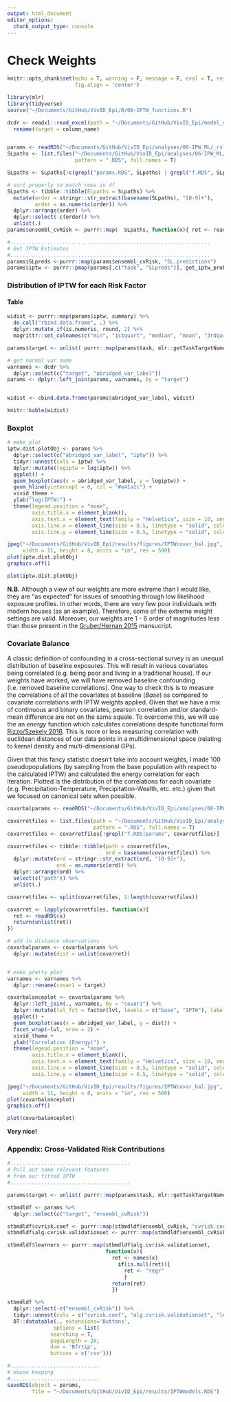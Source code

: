 ```yaml
---
output: html_document
editor_options: 
  chunk_output_type: console
---
```

# Check Weights

```r
knitr::opts_chunk$set(echo = T, warning = F, message = F, eval = T, results = 'hide',
                      fig.align = 'center')

```

```r
library(mlr)
library(tidyverse)
source("~/Documents/GitHub/VivID_Epi/R/00-IPTW_functions.R")

```

```r
dcdr <- readxl::read_excel(path = "~/Documents/GitHub/VivID_Epi/model_datamaps/sub_DECODER_covariate_map_v3.xlsx", sheet = 1) %>% 
  rename(target = column_name)


params <- readRDS("~/Documents/GitHub/VivID_Epi/analyses/06-IPW_ML/_rslurm_vivid_spSL/params.RDS")
SLpaths <- list.files("~/Documents/GitHub/VivID_Epi/analyses/06-IPW_ML/_rslurm_vivid_spSL/", 
                      pattern = ".RDS", full.names = T)

SLpaths <- SLpaths[!c(grepl("params.RDS", SLpaths) | grepl("f.RDS", SLpaths))]

# sort properly to match rows in df
SLpaths <- tibble::tibble(ELpaths = SLpaths) %>% 
  mutate(order = stringr::str_extract(basename(SLpaths), "[0-9]+"),
         order = as.numeric(order)) %>% 
  dplyr::arrange(order) %>% 
  dplyr::select(-c(order)) %>% 
  unlist(.)
params$ensembl_cvRisk <- purrr::map(  SLpaths, function(x){ ret <- readRDS(x); return(ret[[1]]) }  )

#................................................................. 
# Get IPTW Estimates
#.................................................................
params$SLpreds <-purrr::map(params$ensembl_cvRisk, "SL.predictions")
params$iptw <- purrr::pmap(params[,c("task", "SLpreds")], get_iptw_prob)


```


### Distribution of IPTW for each Risk Factor

#### Table 
```r

widist <- purrr::map(params$iptw, summary) %>% 
  do.call("rbind.data.frame", .) %>% 
  dplyr::mutate_if(is.numeric, round, 2) %>% 
  magrittr::set_colnames(c("min", "1stquart", "median", "mean", "3rdqart", "max"))

params$target <- unlist( purrr::map(params$task, mlr::getTaskTargetNames) )

# get normal var name
varnames <- dcdr %>% 
  dplyr::select(c("target", "abridged_var_label"))
params <- dplyr::left_join(params, varnames, by = "target")


widist <- cbind.data.frame(params$abridged_var_label, widist)

knitr::kable(widist)

```

### Boxplot
```r

# make plot
iptw.dist.plotObj <- params %>% 
  dplyr::select(c("abridged_var_label", "iptw")) %>% 
  tidyr::unnest(cols = iptw) %>% 
  dplyr::mutate(logiptw = log(iptw)) %>% 
  ggplot() + 
  geom_boxplot(aes(x = abridged_var_label, y = logiptw)) +
  geom_hline(yintercept = 0, col = "#e41a1c") +
  vivid_theme + 
  ylab("log(IPTW)") +
  theme(legend.position = "none",
        axis.title.x = element_blank(),
        axis.text.x = element_text(family = "Helvetica", size = 10, angle = 90, hjust = 1, vjust = 0.5, face = "bold"),
        axis.line.x = element_line(size = 0.5, linetype = "solid", colour = "#000000"),
        axis.line.y = element_line(size = 0.5, linetype = "solid", colour = "#000000"))

jpeg("~/Documents/GitHub/VivID_Epi/results/figures/IPTWcovar_bal.jpg",
     width = 11, height = 8, units = "in", res = 500)
plot(iptw.dist.plotObj)
graphics.off()


```

```r

plot(iptw.dist.plotObj)

```
  
**N.B.** Although a view of our weights are more extreme than I would like, they are "as expected" for issues of smoothing through low likelihood exposure profiles. In other words, there are very few poor individuals with modern houses (as an example). Therefore, some of the extreme weight settings are valid. Moreover, our weights are 1 - 6 order of magnitudes less than those present in the [Gruber/Hernan 2015]() mansucript. 


### Covariate Balance
A classic definition of confounding in a cross-sectional survey is an unequal distribution of baseline exposures. This will result in various covariates being correlated (e.g. being poor and living in a traditional house). If our weights have worked, we will have removed baseline confounding (i.e. removed baseline correlations). One way to check this is to measure the correlations of all the covariates at baseline (_Base_) as compared to covariate correlations with IPTW weights applied. Given that we have a mix of continuous and binary covariates, pearson correlation and/or standard-mean difference are not on the same squale. To overcome this, we will use the an *energy* function which calculates correlations despite functional form [Rizzo/Szekely 2016](https://onlinelibrary.wiley.com/doi/full/10.1002/wics.1375). This is more or less measuring correlation with euclidean distances of our data points in a multidimensional space (relating to kernel density and multi-dimensional GPs).     
  
Given that this fancy statistic doesn't take into account weights, I made 100 pseudopopulations (by sampling from the base population with respect to the calculated IPTW) and calculated the energy correlation for each iteration. Plotted is the distribution of the correlations for each covariate (e.g. Precipitation-Temperature, Precipitation-Wealth, etc. etc.) given that we focused on canonical sets when possible. 
```r
covarbalparams <- readRDS("~/Documents/GitHub/VivID_Epi/analyses/06-IPW_ML/_rslurm_covar_IPTW_balance/params.RDS") 

covarretfiles <- list.files(path = "~/Documents/GitHub/VivID_Epi/analyses/06-IPW_ML/_rslurm_covar_IPTW_balance/",
                            pattern = ".RDS", full.names = T)
covarretfiles <- covarretfiles[!grepl("f.RDS|params", covarretfiles)]

covarretfiles <- tibble::tibble(path = covarretfiles, 
                                ord = basename(covarretfiles)) %>% 
  dplyr::mutate(ord = stringr::str_extract(ord, "[0-9]+"),
                ord = as.numeric(ord)) %>% 
  dplyr::arrange(ord) %>% 
  select(c("path")) %>% 
  unlist(.)

covarretfiles <- split(covarretfiles, 1:length(covarretfiles))

covarret <- lapply(covarretfiles, function(x){
  ret <- readRDS(x)
  return(unlist(ret))
}) 

# add in distance observations
covarbalparams <- covarbalparams %>% 
  dplyr::mutate(dist = unlist(covarret))


# make pretty plot
varnames <- varnames %>% 
  dplyr::rename(covar1 = target)

covarbalanceplot <- covarbalparams %>% 
  dplyr::left_join(., varnames, by = "covar1") %>% 
  dplyr::mutate(lvl_fct = factor(lvl, levels = c("base", "IPTW"), labels = c("Base", "IPTW"))) %>% 
  ggplot() + 
  geom_boxplot(aes(x = abridged_var_label, y = dist)) +
  facet_wrap(~lvl, nrow = 2) +
  vivid_theme + 
  ylab("Correlation (Energy)") +
  theme(legend.position = "none",
        axis.title.x = element_blank(),
        axis.text.x = element_text(family = "Helvetica", size = 10, angle = 90, hjust = 1, vjust = 0.5, face = "bold"),
        axis.line.x = element_line(size = 0.5, linetype = "solid", colour = "#000000"),
        axis.line.y = element_line(size = 0.5, linetype = "solid", colour = "#000000"))

jpeg("~/Documents/GitHub/VivID_Epi/results/figures/IPTWcovar_bal.jpg",
     width = 11, height = 8, units = "in", res = 500)
plot(covarbalanceplot)
graphics.off()


```

```r

plot(covarbalanceplot)


```
**Very nice!** 

### Appendix: Cross-Validated Risk Contributions
```r

#.......................................
# Pull out some relevant features
# from our fitted IPTW
#.......................................

params$target <- unlist( purrr::map(params$task, mlr::getTaskTargetNames) ) 

stbmdldf <- params %>% 
  dplyr::select(c("target", "ensembl_cvRisk"))

stbmdldf$cvrisk.coef <- purrr::map(stbmdldf$ensembl_cvRisk, "cvrisk.coef")
stbmdldf$alg.cvrisk.validationset <- purrr::map(stbmdldf$ensembl_cvRisk, "alg.cvrisk.validationset")

stbmdldf$learners <- purrr::map(stbmdldf$alg.cvrisk.validationset, 
                                function(x){
                                  ret <- names(x)
                                    if(is.null(ret)){
                                      ret <- "regr"
                                      } 
                                  return(ret)
                                  })

```

```r

stbmdldf %>% 
  dplyr::select(-c("ensembl_cvRisk")) %>% 
  tidyr::unnest(cols = c("cvrisk.coef", "alg.cvrisk.validationset", "learners")) %>% 
  DT::datatable(., extensions='Buttons',
               options = list(
              searching = T,
              pageLength = 20,
              dom = 'Bfrtip', 
              buttons = c('csv')))


```


```r
#.............................
# House keeping
#.............................
saveRDS(object = params, 
        file = "~/Documents/GitHub/VivID_Epi/results/IPTWmodels.RDS")

```

